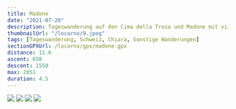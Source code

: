 ```yaml
---
title: Madone
date: "2021-07-20"
description: Tageswanderung auf den Cima della Trosa und Madone mit viiiel Abstieg!
thumbnailUrl: "/locarno/9.jpeg"
tags: [Tageswanderung, Schweiz, Chiara, Sonstige Wanderungen]
sectionGPXUrl: /locarno/gpx/madone.gpx
distance: 11.6
ascent: 650
descent: 1550
max: 2051
duration: 4.5
---
```


<Img
	src="/locarno/6.jpeg"
	d="Im Aufstieg zum Cima della Trosa, mit dem Madone im Hintergrund"
/>
<Img
	src="/locarno/7.jpeg"
	d="Panorama vom Cima della Trosa. Madone links im Bild, Lago di Maggiore rechts hinten."
/>
<Img src="/locarno/8.jpeg" d="Endlich oben angekommen! Madone, 2051 M.ü.M." />
<Img src="/locarno/9.jpeg" d="Blick ins Verzascatal runter" />
